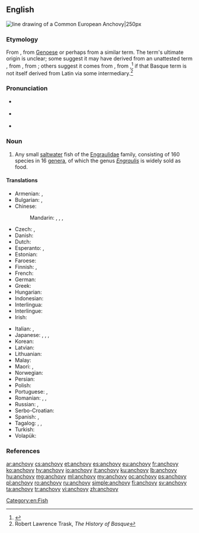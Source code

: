 ==English==
{{wikipedia}}
[[Image:Anchovy (PSF).png|thumb|line drawing of a Common European '''Anchovy'''|250px]]
{{wikispecies|Engraulidae}}

===Etymology===
From {{etyl|es|en}} {{m|es|anchova}}, from [[Genoese]] {{etyl|lij|en}} {{m|lij|anchua}} {{m|lij|anchova}} or perhaps from a similar {{etyl|co|en}} term. The term's ultimate origin is unclear; some suggest it may have derived from an unattested {{etyl|VL.|en}} term {{m|la|*apiuva}}, from {{etyl|la|en}} {{m|la|aphye}}, from {{etyl|grc|en}} {{m|grc|ἀφύη}}; others suggest it comes from {{etyl|eu|en}} {{m|eu|antxu|antxu, anchu|dried fish}}, from {{m|eu||anchuva|dry}},<ref>{{R:Etymonline}}</ref> if that Basque term is not itself derived from Latin via some intermediary.<ref>Robert Lawrence Trask, ''The History of Basque''</ref>

===Pronunciation===
* {{a|UK}} {{IPA|/ˈæn.tʃə.vi/|/ˈæn.tʃəʊ.vi/|/ænˈtʃəʊ.vi/|lang=en}}
* {{a|GenAm}} {{IPA|/ˈæn.tʃoʊ.vi/|/ænˈtʃoʊ.vi/|lang=en}}
* {{audio|en-us-anchovy.ogg|Audio (US)|lang=en}}

===Noun===
{{en-noun|anchovies}}

# Any small [[saltwater]] fish of the [[Engraulidae]] family, consisting of 160 species in 16 [[genus|genera]], of which the genus ''[[Engraulis]]'' is widely sold as food.

====Translations====
{{trans-top|small saltwater fish}}
* Armenian: {{t|hy|անչոուս|sc=Armn}}, {{t+|hy|անձրուկ|sc=Armn}}
* Bulgarian: {{t+|bg|аншоа|f|tr=anšoá|sc=Cyrl}}, {{t|bg|хамсия|f|tr=hámsiya|sc=Cyrl}}
* Chinese:
*: Mandarin: {{t+|cmn|鳳尾魚|sc=Hani}}, {{t+|cmn|凤尾鱼|tr=fèngwěiyú|sc=Hani}}, {{t+|cmn|鯷|sc=Hani}}, {{t+|cmn|鳀|tr=tí|sc=Hani}}
* Czech: {{t+|cs|ančovička|f}}, {{t|cs|sardel|f}}
* Danish: {{t+|da|ansjos|c}}
* Dutch: {{t+|nl|ansjovis|m}}
* Esperanto: {{t|eo|sardelo}}, {{t|eo|anĉovo}}
* Estonian: {{t|et|anšoovis}}
* Faroese: {{t|fo|ansjós|f}}
* Finnish: {{t+|fi|sardelli}} {{gloss|fish}}, {{t+|fi|anjovis}} {{gloss|as food}}
* French: {{t+|fr|anchois|m}}
* German: {{t+|de|Sardelle|f}}
* Greek: {{t+|el|αντσούγια|f}}
* Hungarian: {{t+|hu|szardella}}
* Indonesian: {{t+|id|bilis}}
* Interlingua: {{t|ia|anchoa}}
* Interlingue: {{t|ie|anchove}}
* Irish: {{t|ga|ainseabhaí|m}}
{{trans-mid}}
* Italian: {{t+|it|alice|f}}, {{t+|it|acciuga|f}}
* Japanese: {{t|ja|片口鰯|tr=かたくちいわし, katakuchi-iwashi|sc=Jpan}}, {{t|ja|カタクチイワシ|tr=katakuchi-iwashi|sc=Jpan}}, {{t|ja|アンチョビ|tr=anchobi|sc=Jpan}}, {{t|ja|アンチョビー|tr=anchobī|sc=Jpan}}
* Korean: {{t+|ko|멸치|sc=Kore}}
* Latvian: {{t|lv|anšovs|m}}
* Lithuanian: {{t|lt|ančiuvis}}
* Malay: {{t|ms|bilis}}
* Maori: {{t|mi|kokowhāwhā}}, {{t|mi|korowhāwhā}}
* Norwegian: {{t|no|ansjos|m}}
* Persian: {{t|fa|آنچوی|tr=ânčovi|sc=fa-Arab}}
* Polish: {{t+|pl|sardela}}
* Portuguese: {{t+|pt|anchova}}, {{t+|pt|enchova}}
* Romanian: {{t|ro|sardele|f}}, {{t+|ro|hamsie|f}}, {{t+|ro|anșoa|f}}
* Russian: {{t+|ru|анчо́ус|m}}, {{t+|ru|хамса́|f}}
* Serbo-Croatian: {{t+|sh|inćun|m}}
* Spanish: {{t+|es|anchoa|f}}, {{t+|es|boquerón|m}}
* Tagalog: {{t+|tl|dilis}}, {{t|tl|dulis}}, {{t|tl|balawbalaw}}
* Turkish: {{t+|tr|hamsi}}
* Volapük: {{t|vo|najov}}
{{trans-bottom}}

===References===
<references/>

[[Category:en:Fish]]

[[ar:anchovy]]
[[cs:anchovy]]
[[et:anchovy]]
[[es:anchovy]]
[[eu:anchovy]]
[[fr:anchovy]]
[[ko:anchovy]]
[[hy:anchovy]]
[[io:anchovy]]
[[it:anchovy]]
[[ku:anchovy]]
[[lb:anchovy]]
[[hu:anchovy]]
[[mg:anchovy]]
[[ml:anchovy]]
[[my:anchovy]]
[[oc:anchovy]]
[[ps:anchovy]]
[[pl:anchovy]]
[[ro:anchovy]]
[[ru:anchovy]]
[[simple:anchovy]]
[[fi:anchovy]]
[[sv:anchovy]]
[[ta:anchovy]]
[[tr:anchovy]]
[[vi:anchovy]]
[[zh:anchovy]]